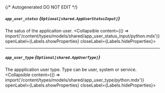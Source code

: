 {/* Autogenerated DO NOT EDIT  */}

##### `app_user_status` *{`Optional[shared.AppUserStatusInput]`}*
The satus of the applicaiton user.
<Collapsible content={() => import('/content/types/models/shared/app_user_status_input/python.mdx')} openLabel={Labels.showProperties} closeLabel={Labels.hideProperties}>
</Collapsible>

---
##### `app_user_type` *{`Optional[shared.AppUserType]`}*
The appplication user type. Type can be user, system or service.
<Collapsible content={() => import('/content/types/models/shared/app_user_type/python.mdx')} openLabel={Labels.showProperties} closeLabel={Labels.hideProperties}>
</Collapsible>


